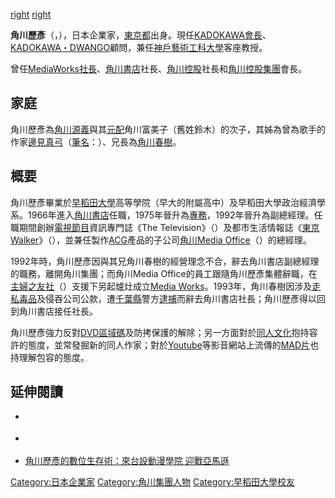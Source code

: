 {{blpunsourced|time=2019-04-24T16:53:19+00:00}}
{{japanese|japanese=角川歴彦|kana=かどかわ つぐひこ|romaji=Kadokawa Tsuguhiko}}
[[file:Tsuguhiko_Kadokawa_in_iSummit_20080731.jpg|right]]
[[file:Muneaki_Masuda_Tsuguhiko_Kadokawa_and_Reiko_Okutanai_20090619.jpg|right]]

'''角川歷彥'''（{{lang-ja|角川 歴彦}}，{{bd|1943年|9月1日|||}}），日本企業家，[[東京都|東京都]]出身。現任[[角川集團|KADOKAWA]][[會長|會長]]、[[角川多玩国|KADOKAWA・DWANGO]]顧問，兼任[[神戶藝術工科大學|神戶藝術工科大學]]客座教授。

曾任[[MediaWorks|MediaWorks]][[社長|社長]]、[[角川書店|角川書店]]社長、[[角川集團|角川控股]]社長和[[角川控股集團|角川控股集團]]會長。

==家庭==
角川歷彥為[[角川源義|角川源義]]與其[[元配|元配]]角川富美子（舊姓鈴木）的次子，其姊為曾為歌手的作家[[邊見真弓|邊見真弓]]（[[筆名|筆名]]：{{lang|ja|辺見じゅん}}）、兄長為[[角川春樹|角川春樹]]。

==概要==
角川歷彥畢業於[[早稻田大學|早稻田大學]]高等學院（早大的附屬高中）及早稻田大學政治經濟學系。1966年進入[[角川書店|角川書店]]任職，1975年晉升為[[專務|專務]]，1992年晉升為副總經理。任職期間創辦[[電視節目|電視節目]]資訊專門誌《The Television》（{{lang|ja|ザテレビジョン}}）及都市生活情報誌《[[東京Walker|東京Walker]]》（{{lang|ja|東京ウォーカー}}），並兼任製作[[ACG|ACG]]產品的子公司[[Media_Works|角川Media Office]]（{{lang|ja|角川メディアオフィス}}）的總經理。

1992年時，角川歷彥因與其兄角川春樹的經營理念不合，辭去角川書店副總經理的職務，離開角川集團；而角川Media Office的員工跟隨角川歷彥集體辭職，在[[主婦之友社|主婦之友社]]（{{lang|ja|主婦の友社}}）支援下另起爐灶成立[[Media_Works|Media Works]]。1993年，角川春樹因涉及[[走私|走私]][[毒品|毒品]]及侵吞公司公款，遭[[千葉縣|千葉縣]]警方[[逮捕|逮捕]]而辭去角川書店社長；角川歷彥得以回到角川書店接任社長。

角川歷彥強力反對[[DVD區域碼|DVD區域碼]]及防拷保護的解除；另一方面對於[[同人文化|同人文化]]抱持容許的態度，並常發掘新的同人作家；對於[[Youtube|Youtube]]等影音網站上流傳的[[MAD片|MAD片]]也持理解包容的態度。

==延伸閱讀==
* {{lang|ja|[http://www.kadokawa.co.jp/coolkakumei/ クラウド時代と＜クール革命＞]}} {{ja}}
* {{lang|ja|岩上安身・『[https://web.archive.org/web/20110309032445/http://www.hh.iij4u.or.jp/~iwakami/kado1.htm 角川家の一族]』}} {{ja}}
* [http://www.cw.com.tw/article/article.action?id=5061249 角川歷彥的數位生存術：來台設動漫學院 迎戰亞馬遜] {{Wayback|url=http://www.cw.com.tw/article/article.action?id=5061249 |date=20190615123857 }} {{zh-tw}}

{{角川集團}}

{{日本人物小作品}}

[[Category:日本企業家|Category:日本企業家]]
[[Category:角川集團人物|Category:角川集團人物]]
[[Category:早稻田大學校友|Category:早稻田大學校友]]